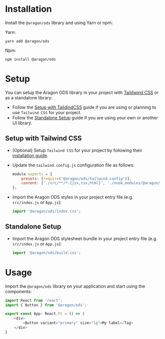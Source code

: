 
<Meta title="Docs/Installation" />

# Installation

Install the `@aragon/ods` library and using Yarn or npm:

Yarn:

```shell
yarn add @aragon/ods
```

Npm:

```shell
npm install @aragon/ods
```

# Setup

You can setup the Aragon ODS library in your project with [Taildwind CSS](https://tailwindcss.com) or as a standalone
library:

-   Follow the [Setup with TaildindCSS](#setup-with-tailwindcss) guide if you are using or planning to use
    `Tailwind CSS` for your project.
-   Follow the [Standalone Setup](#standalone-setup) guide if you are using your own or another UI library.

## Setup with Tailwind CSS

-   (Optional) Setup `Tailwind CSS` for your project by following their
    [installation guide](https://tailwindcss.com/docs/installation).

-   Update the `tailwind.config.js` configuration file as follows:

    ```javascript
    module.exports = {
        presets: [require('@aragon/ods/tailwind.config')],
        content: ['./src/**/*.{jsx,tsx,html}', './node_modules/@aragon/ods/**/*.js'],
    };
    ```

-   Import the Aragon ODS styles in your project entry file (e.g. `src/index.js` or `App.js`):

    ```typescript
    import '@aragon/ods/index.css';
    ```

## Standalone Setup

-   Import the Aragon ODS stylesheet bundle in your project entry file (e.g. `src/index.js` or `App.js`):

    ```typescript
    import '@aragon/ods/build.css';
    ```

# Usage

Import the `@aragon/ods` library on your application and start using the components:

```typescript
import React from 'react';
import { Button } from '@aragon/ods';

export const App: React.FC = () => (
    <div>
        <Button variant="primary" size="lg">My label</Tag>
    </div>
}
```
